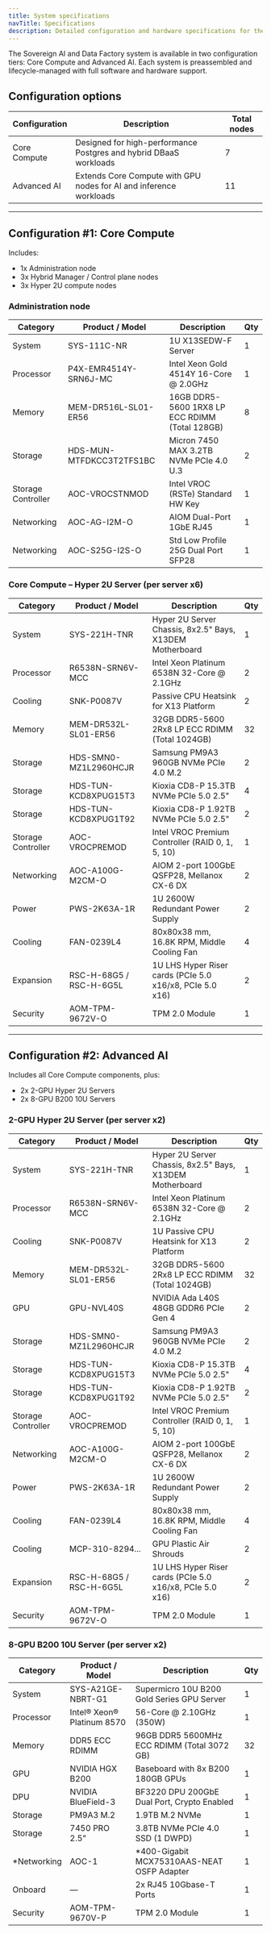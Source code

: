 ```yaml
---
title: System specifications
navTitle: Specifications
description: Detailed configuration and hardware specifications for the Sovereign Data and AI Factory system.
---
```


The Sovereign AI and Data Factory system is available in two configuration tiers: Core Compute and Advanced AI. Each system is preassembled and lifecycle-managed with full software and hardware support.

## Configuration options

| Configuration | Description | Total nodes |
|---------------|-------------|-------------|
| Core Compute | Designed for high-performance Postgres and hybrid DBaaS workloads | 7 |
| Advanced AI | Extends Core Compute with GPU nodes for AI and inference workloads | 11 |

---

## Configuration #1: Core Compute

Includes:

- 1x Administration node
- 3x Hybrid Manager / Control plane nodes
- 3x Hyper 2U compute nodes

### Administration node

| Category | Product / Model | Description | Qty |
|----------|------------------|-------------|-----|
| System | SYS-111C-NR | 1U X13SEDW-F Server | 1 |
| Processor | P4X-EMR4514Y-SRN6J-MC | Intel Xeon Gold 4514Y 16-Core @ 2.0GHz | 1 |
| Memory | MEM-DR516L-SL01-ER56 | 16GB DDR5-5600 1RX8 LP ECC RDIMM (Total 128GB) | 8 |
| Storage | HDS-MUN-MTFDKCC3T2TFS1BC | Micron 7450 MAX 3.2TB NVMe PCIe 4.0 U.3 | 2 |
| Storage Controller | AOC-VROCSTNMOD | Intel VROC (RSTe) Standard HW Key | 1 |
| Networking | AOC-AG-I2M-O | AIOM Dual-Port 1GbE RJ45 | 1 |
| Networking | AOC-S25G-I2S-O | Std Low Profile 25G Dual Port SFP28 | 1 |

### Core Compute – Hyper 2U Server (per server x6)

| Category | Product / Model | Description | Qty |
|----------|------------------|-------------|-----|
| System | SYS-221H-TNR | Hyper 2U Server Chassis, 8x2.5" Bays, X13DEM Motherboard | 1 |
| Processor | R6538N-SRN6V-MCC | Intel Xeon Platinum 6538N 32-Core @ 2.1GHz | 2 |
| Cooling | SNK-P0087V | Passive CPU Heatsink for X13 Platform | 2 |
| Memory | MEM-DR532L-SL01-ER56 | 32GB DDR5-5600 2Rx8 LP ECC RDIMM (Total 1024GB) | 32 |
| Storage | HDS-SMN0-MZ1L2960HCJR | Samsung PM9A3 960GB NVMe PCIe 4.0 M.2 | 2 |
| Storage | HDS-TUN-KCD8XPUG15T3 | Kioxia CD8-P 15.3TB NVMe PCIe 5.0 2.5" | 4 |
| Storage | HDS-TUN-KCD8XPUG1T92 | Kioxia CD8-P 1.92TB NVMe PCIe 5.0 2.5" | 2 |
| Storage Controller | AOC-VROCPREMOD | Intel VROC Premium Controller (RAID 0, 1, 5, 10) | 1 |
| Networking | AOC-A100G-M2CM-O | AIOM 2-port 100GbE QSFP28, Mellanox CX-6 DX | 2 |
| Power | PWS-2K63A-1R | 1U 2600W Redundant Power Supply | 2 |
| Cooling | FAN-0239L4 | 80x80x38 mm, 16.8K RPM, Middle Cooling Fan | 4 |
| Expansion | RSC-H-68G5 / RSC-H-6G5L | 1U LHS Hyper Riser cards (PCIe 5.0 x16/x8, PCIe 5.0 x16) | 2 |
| Security | AOM-TPM-9672V-O | TPM 2.0 Module | 1 |

---

## Configuration #2: Advanced AI

Includes all Core Compute components, plus:

- 2x 2-GPU Hyper 2U Servers
- 2x 8-GPU B200 10U Servers

### 2-GPU Hyper 2U Server (per server x2)

| Category | Product / Model | Description | Qty |
|----------|------------------|-------------|-----|
| System | SYS-221H-TNR | Hyper 2U Server Chassis, 8x2.5" Bays, X13DEM Motherboard | 1 |
| Processor | R6538N-SRN6V-MCC | Intel Xeon Platinum 6538N 32-Core @ 2.1GHz | 2 |
| Cooling | SNK-P0087V | 1U Passive CPU Heatsink for X13 Platform | 2 |
| Memory | MEM-DR532L-SL01-ER56 | 32GB DDR5-5600 2Rx8 LP ECC RDIMM (Total 1024GB) | 32 |
| GPU | GPU-NVL40S | NVIDIA Ada L40S 48GB GDDR6 PCIe Gen 4 | 2 |
| Storage | HDS-SMN0-MZ1L2960HCJR | Samsung PM9A3 960GB NVMe PCIe 4.0 M.2 | 2 |
| Storage | HDS-TUN-KCD8XPUG15T3 | Kioxia CD8-P 15.3TB NVMe PCIe 5.0 2.5" | 4 |
| Storage | HDS-TUN-KCD8XPUG1T92 | Kioxia CD8-P 1.92TB NVMe PCIe 5.0 2.5" | 2 |
| Storage Controller | AOC-VROCPREMOD | Intel VROC Premium Controller (RAID 0, 1, 5, 10) | 1 |
| Networking | AOC-A100G-M2CM-O | AIOM 2-port 100GbE QSFP28, Mellanox CX-6 DX | 2 |
| Power | PWS-2K63A-1R | 1U 2600W Redundant Power Supply | 2 |
| Cooling | FAN-0239L4 | 80x80x38 mm, 16.8K RPM, Middle Cooling Fan | 4 |
| Cooling | MCP-310-8294... | GPU Plastic Air Shrouds | 2 |
| Expansion | RSC-H-68G5 / RSC-H-6G5L | 1U LHS Hyper Riser cards (PCIe 5.0 x16/x8, PCIe 5.0 x16) | 2 |
| Security | AOM-TPM-9672V-O | TPM 2.0 Module | 1 |

### 8-GPU B200 10U Server (per server x2)

| Category | Product / Model | Description | Qty |
|----------|------------------|-------------|-----|
| System | SYS-A21GE-NBRT-G1 | Supermicro 10U B200 Gold Series GPU Server | 1 |
| Processor | Intel® Xeon® Platinum 8570 | 56-Core @ 2.10GHz (350W) | 1 |
| Memory | DDR5 ECC RDIMM | 96GB DDR5 5600MHz ECC RDIMM (Total 3072 GB) | 32 |
| GPU | NVIDIA HGX B200 | Baseboard with 8x B200 180GB GPUs | 1 |
| DPU | NVIDIA BlueField-3 | BF3220 DPU 200GbE Dual Port, Crypto Enabled | 1 |
| Storage | PM9A3 M.2 | 1.9TB M.2 NVMe | 1 |
| Storage | 7450 PRO 2.5" | 3.8TB NVMe PCIe 4.0 SSD (1 DWPD) | 1 |
| *Networking | AOC-1 | *400-Gigabit MCX75310AAS-NEAT OSFP Adapter | 1 |
| Onboard | — | 2x RJ45 10Gbase-T Ports | 1 |
| Security | AOM-TPM-9670V-P | TPM 2.0 Module | 1 |
